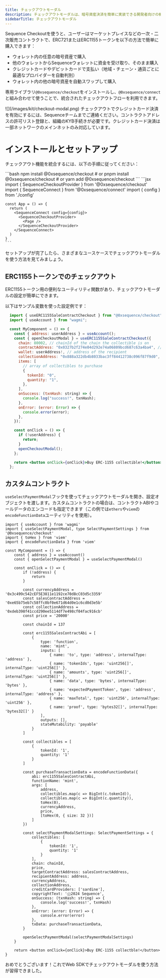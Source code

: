 ```yaml
---
title: チェックアウトモーダル
description: チェックアウトモーダルは、暗号資産決済を簡単に実装できる開発者向けの機能です。
sidebarTitle: チェックアウトモーダル
---
```


Sequence Checkoutを使うと、ユーザーはマーケットプレイスなどの一次・二次販売コントラクトで、ERC721またはERC1155トークンを以下の方法で簡単に購入できます：
- ウォレット内の任意の暗号資産で購入
- 他のウォレットからSequenceウォレットに資金を受け取り、そのまま購入
- クレジットカードやデビットカードで支払い（地域・チェーン・通貨ごとに最適なプロバイダーを自動判別）
- ウォレット内の他の暗号資産を自動スワップして購入

専用ライブラリ`@0xsequence/checkout`をインストールし、`@0xsequence/connect`と組み合わせて使うことで、統合されたチェックアウトフローを利用できます。

<Frame>
  ![](/images/kit/checkout-modal.png)
</Frame>

<Note>
  チェックアウトでクレジットカード決済を有効にするには、Sequenceチームまでご連絡ください。コントラクトアドレスの許可リスト登録と、組織のKYB手続きが必要です。クレジットカード決済は一部ネットワークのメインネットのみ対応しています。
</Note>

# インストールとセットアップ
チェックアウト機能を統合するには、以下の手順に従ってください：

<Steps>
  <Step title="`@0xsequence/checkout`ライブラリをインストールします：">
    ```bash
    npm install @0xsequence/checkout
    # or
    pnpm install @0xsequence/checkout
    # or
    yarn add @0xsequence/checkout
    ```
  </Step>

  <Step title="アプリ内でSequenceConnect Providerの下に`SequenceCheckoutProvider`を配置します：">
    ```jsx
    import { SequenceCheckoutProvider } from '@0xsequence/checkout'
    import { SequenceConnect } from '@0xsequence/connect'
    import { config } from './config'

    const App = () => {
      return (
        <SequenceConnect config={config}>
          <SequenceCheckoutProvider>
            <Page />
          </SequenceCheckoutProvider>
        </SequenceConnect>
      )
    }
    ```
  </Step>
</Steps>

セットアップが完了したら、さまざまなユースケースでチェックアウトモーダルを使う方法を見てみましょう。

## ERC1155トークンでのチェックアウト
ERC1155トークン用の便利なユーティリティ関数があり、チェックアウトモーダルの設定が簡単にできます。

以下はサンプル変数を使った設定例です：

```jsx
  import { useERC1155SaleContractCheckout } from "@0xsequence/checkout";
  import { useAccount } from "wagmi";

  const MyComponent = () => {
    const { address: userAddress } = useAccount();
    const { openCheckoutModal } = useERC1155SaleContractCheckout({
      chain: 80002, // chainId of the chain the collectible is on
      contractAddress: "0x0327b2f274e04d292e74a06809bcd687c63a4ba4", // address of the contract handling the minting function
      wallet: userAddress!, // address of the recipient
      collectionAddress: "0x888a322db4b8033bac3ff84412738c096f87f9d0", // address of the collection contract
      items: [
        // array of collectibles to purchase
        {
          tokenId: "0",
          quantity: "1",
        },
      ],
      onSuccess: (txnHash: string) => {
        console.log("success!", txnHash);
      },
      onError: (error: Error) => {
        console.error(error);
      },
    });

    const onClick = () => {
      if (!userAddress) {
        return;
      }
      openCheckoutModal();
    };

    return <button onClick={onClick}>Buy ERC-1155 collectible!</button>;
  };
```

## カスタムコントラクト
`useSelectPaymentModal`フックを使ってチェックアウトモーダルを開き、設定オブジェクトを渡します。カスタムコントラクトの場合は、コントラクトABIやコールデータのエンコードも指定できます（この例では`ethers`や`viem`の`encodeFunctionData`ユーティリティを使用）。

```tsx
import { useAccount } from 'wagmi'
import { useSelectPaymentModal, type SelectPaymentSettings } from '@0xsequence/checkout'
import { toHex } from 'viem'
import { encodeFunctionData } from 'viem'

const MyComponent = () => {
    const { address } = useAccount()
    const { openSelectPaymentModal } = useSelectPaymentModal()

    const onClick = () => {
        if (!address) {
            return
        }

        const currencyAddress = '0x3c499c542cEF5E3811e1192ce70d8cC03d5c3359'
        const salesContractAddress = '0xe65b75eb7c58ffc0bf0e671d64d0e1c6cd0d3e5b'
        const collectionAddress = '0xdeb398f41ccd290ee5114df7e498cf04fac916cb'
        const price = '20000'

        const chainId = 137

        const erc1155SalesContractAbi = [
            {
                type: 'function',
                name: 'mint',
                inputs: [
                    { name: 'to', type: 'address', internalType: 'address' },
                    { name: 'tokenIds', type: 'uint256[]', internalType: 'uint256[]' },
                    { name: 'amounts', type: 'uint256[]', internalType: 'uint256[]' },
                    { name: 'data', type: 'bytes', internalType: 'bytes' },
                    { name: 'expectedPaymentToken', type: 'address', internalType: 'address' },
                    { name: 'maxTotal', type: 'uint256', internalType: 'uint256' },
                    { name: 'proof', type: 'bytes32[]', internalType: 'bytes32[]' }
                ],
                outputs: [],
                stateMutability: 'payable'
            }
        ]

        const collectibles = [
            {
                tokenId: '1',
                quantity: '1'
            }
        ]

        const purchaseTransactionData = encodeFunctionData({
            abi: erc1155SalesContractAbi,
            functionName: 'mint',
            args: [
                address,
                collectibles.map(c => BigInt(c.tokenId)),
                collectibles.map(c => BigInt(c.quantity)),
                toHex(0),
                currencyAddress,
                price,
                [toHex(0, { size: 32 })]
            ]
        })

        const selectPaymentModalSettings: SelectPaymentSettings = {
            collectibles: [
                {
                    tokenId: '1',
                    quantity: '1'
                }
            ],
            chain: chainId,
            price,
            targetContractAddress: salesContractAddress,
            recipientAddress: address,
            currencyAddress,
            collectionAddress,
            creditCardProviders: ['sardine'],
            copyrightText: 'ⓒ2024 Sequence',
            onSuccess: (txnHash: string) => {
                console.log('success!', txnHash)
            },
            onError: (error: Error) => {
                console.error(error)
            },
            txData: purchaseTransactionData,
        }

        openSelectPaymentModal(selectPaymentModalSettings)
    }

    return <button onClick={onClick}>Buy ERC-1155 collectble!</button>
}
```

おめでとうございます！これでWeb SDKでチェックアウトモーダルを使う方法が習得できました。
